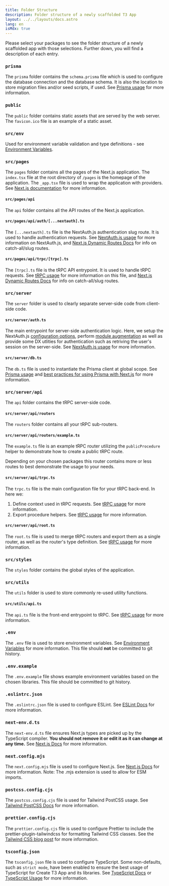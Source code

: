 ```yaml
---
title: Folder Structure
description: Folder structure of a newly scaffolded T3 App
layout: ../../layouts/docs.astro
lang: en
isMdx: true
---
```



Please select your packages to see the folder structure of a newly scaffolded app with those selections. Further down, you will find a description of each entry.

<Form />

<Diagram />

<div data-components="prisma">

### `prisma`

The `prisma` folder contains the `schema.prisma` file which is used to configure the database connection and the database schema. It is also the location to store migration files and/or seed scripts, if used. See [Prisma usage](/en/usage/prisma) for more information.

</div>
<div>

### `public`

The `public` folder contains static assets that are served by the web server. The `favicon.ico` file is an example of a static asset.

</div>
<div>

### `src/env`

Used for environment variable validation and type definitions - see [Environment Variables](usage/env-variables).

</div>
<div>

### `src/pages`

The `pages` folder contains all the pages of the Next.js application. The `index.tsx` file at the root directory of `/pages` is the homepage of the application. The `_app.tsx` file is used to wrap the application with providers. See [Next.js documentation](https://nextjs.org/docs/basic-features/pages) for more information.

</div>
<div data-components="nextauth trpc">

#### `src/pages/api`

The `api` folder contains all the API routes of the Next.js application.

</div>
<div data-components="nextauth">

#### `src/pages/api/auth/[...nextauth].ts`

The `[...nextauth].ts` file is the NextAuth.js authentication slug route. It is used to handle authentication requests. See [NextAuth.js usage](usage/next-auth) for more information on NextAuth.js, and [Next.js Dynamic Routes Docs](https://nextjs.org/docs/routing/dynamic-routes) for info on catch-all/slug routes.

</div>
<div data-components="trpc">

#### `src/pages/api/trpc/[trpc].ts`

The `[trpc].ts` file is the tRPC API entrypoint. It is used to handle tRPC requests. See [tRPC usage](usage/trpc#-pagesapitrpctrpcts) for more information on this file, and [Next.js Dynamic Routes Docs](https://nextjs.org/docs/routing/dynamic-routes) for info on catch-all/slug routes.

</div>
<div data-components="trpc prisma nextauth">

### `src/server`

The `server` folder is used to clearly separate server-side code from client-side code.

</div>
<div data-components="nextauth+trpc">

#### `src/server/auth.ts`

The main entrypoint for server-side authentication logic. Here, we setup the NextAuth.js [configuration options](usage/next-auth), perform [module augmentation](usage/next-auth#inclusion-of-userid-on-the-session) as well as provide some DX utlities for authentication such as retriving the user's session on the server-side. See [NextAuth.js usage](usage/next-auth#usage-with-trpc) for more information.

</div>
<div data-components="prisma">

#### `src/server/db.ts`

The `db.ts` file is used to instantiate the Prisma client at global scope. See [Prisma usage](usage/prisma#prisma-client) and [best practices for using Prisma with Next.js](https://www.prisma.io/docs/guides/database/troubleshooting-orm/help-articles/nextjs-prisma-client-dev-practices) for more information.

</div>
<div data-components="trpc">

### `src/server/api`

The `api` folder contains the tRPC server-side code.

</div>
<div data-components="trpc">

#### `src/server/api/routers`

The `routers` folder contains all your tRPC sub-routers.

</div>
<div data-components="trpc">

#### `src/server/api/routers/example.ts`

The `example.ts` file is an example tRPC router utilizing the `publicProcedure` helper to demonstrate how to create a public tRPC route.

Depending on your chosen packages this router contains more or less routes to best demonstrate the usage to your needs.

</div>
<div data-components="trpc">

#### `src/server/api/trpc.ts`

The `trpc.ts` file is the main configuration file for your tRPC back-end. In here we:

1. Define context used in tRPC requests. See [tRPC usage](usage/trpc#-servertrpccontextts) for more information.
2. Export procedure helpers. See [tRPC usage](usage/trpc#-servertrpctrpcts) for more information.

</div>

<div data-components="trpc">

#### `src/server/api/root.ts`

The `root.ts` file is used to merge tRPC routers and export them as a single router, as well as the router's type definition. See [tRPC usage](usage/trpc#-servertrpcrouterts) for more information.

</div>
<div>

### `src/styles`

The `styles` folder contains the global styles of the application.

</div>
<div data-components="trpc">

### `src/utils`

The `utils` folder is used to store commonly re-used utility functions.

</div>
<div data-components="trpc">

#### `src/utils/api.ts`

The `api.ts` file is the front-end entrypoint to tRPC. See [tRPC usage](usage/trpc#-utilstrpcts) for more information.

</div>
<div>

### `.env`

The `.env` file is used to store environment variables. See [Environment Variables](usage/env-variables) for more information. This file should **not** be committed to git history.

</div>
<div>

### `.env.example`

The `.env.example` file shows example environment variables based on the chosen libraries. This file should be committed to git history.

</div>
<div>

### `.eslintrc.json`

The `.eslintrc.json` file is used to configure ESLint. See [ESLint Docs](https://eslint.org/docs/latest/user-guide/configuring/configuration-files) for more information.

</div>
<div>

### `next-env.d.ts`

The `next-env.d.ts` file ensures Next.js types are picked up by the TypeScript compiler. **You should not remove it or edit it as it can change at any time.** See [Next.js Docs](https://nextjs.org/docs/basic-features/typescript#existing-projects) for more information.

</div>
<div>

### `next.config.mjs`

The `next.config.mjs` file is used to configure Next.js. See [Next.js Docs](https://nextjs.org/docs/api-reference/next.config.js/introduction) for more information. Note: The .mjs extension is used to allow for ESM imports.

</div>
<div data-components="tailwind">

### `postcss.config.cjs`

The `postcss.config.cjs` file is used for Tailwind PostCSS usage. See [Tailwind PostCSS Docs](https://tailwindcss.com/docs/installation/using-postcss) for more information.

</div>
<div data-components="tailwind">

### `prettier.config.cjs`

The `prettier.config.cjs` file is used to configure Prettier to include the prettier-plugin-tailwindcss for formatting Tailwind CSS classes. See the [Tailwind CSS blog post](https://tailwindcss.com/blog/automatic-class-sorting-with-prettier) for more information.

</div>
<div>

### `tsconfig.json`

The `tsconfig.json` file is used to configure TypeScript. Some non-defaults, such as `strict mode`, have been enabled to ensure the best usage of TypeScript for Create T3 App and its libraries. See [TypeScript Docs](https://www.typescriptlang.org/docs/handbook/tsconfig-json.html) or [TypeScript Usage](usage/typescript) for more information.

</div>
